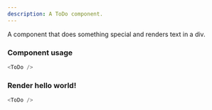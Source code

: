 ```yaml
---
description: A ToDo component.
---
```



A component that does something special and renders text in a div.

### Component usage
```js
<ToDo />
```

### Render hello world!

```js live
<ToDo />
```
